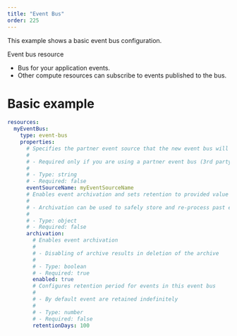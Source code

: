 ```yaml
---
title: "Event Bus"
order: 225
---
```


This example shows a basic event bus configuration.

Event bus resource

- Bus for your application events.
- Other compute resources can subscribe to events published to the bus.

# Basic example

```yml
resources:
  myEventBus:
    type: event-bus
    properties:
      # Specifies the partner event source that the new event bus will be matched with.
      #
      # - Required only if you are using a partner event bus (3rd party)
      #
      # - Type: string
      # - Required: false
      eventSourceName: myEventSourceName
      # Enables event archivation and sets retention to provided value
      #
      # - Archivation can be used to safely store and re-process past events
      #
      # - Type: object
      # - Required: false
      archivation:
        # Enables event archivation
        #
        # - Disabling of archive results in deletion of the archive
        #
        # - Type: boolean
        # - Required: true
        enabled: true
        # Configures retention period for events in this event bus
        #
        # - By default event are retained indefinitely
        #
        # - Type: number
        # - Required: false
        retentionDays: 100
```